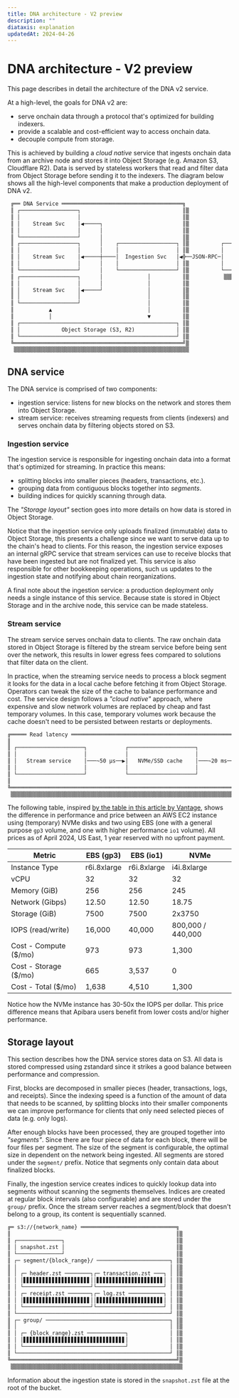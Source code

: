 ```yaml
---
title: DNA architecture - V2 preview
description: ""
diataxis: explanation
updatedAt: 2024-04-26
---
```


# DNA architecture - V2 preview

This page describes in detail the architecture of the DNA v2 service.

At a high-level, the goals for DNA v2 are:

- serve onchain data through a protocol that's optimized for building indexers.
- provide a scalable and cost-efficient way to access onchain data.
- decouple compute from storage.

This is achieved by building a _cloud native_ service that ingests onchain data
from an archive node and stores it into Object Storage (e.g. Amazon S3,
Cloudflare R2). Data is served by stateless workers that read and filter data
from Object Storage before sending it to the indexers. The diagram below shows
all the high-level components that make a production deployment of DNA v2.

```txt
 ╔══ DNA Service ══════════════════════════════════════╗
 ║ ┌──────────────────┐                                ║▒
 ║ │                  │                                ║▒
 ║ │    Stream Svc    │◀─────┐                         ║▒
 ║ │                  │      │                         ║▒
 ║ └──────────────────┘      │                         ║▒
 ║ ┌──────────────────┐      │    ┌──────────────────┐ ║▒          ┌──────────────────┐
 ║ │                  │      │    │                  │ ║▒          │                  │▒
 ║ │    Stream Svc    │◀─────┼────│  Ingestion Svc   │◀╬──JSON-RPC─│   Archive Node   │▒
 ║ │                  │      │    │                  │ ║▒          │                  │▒
 ║ └──────────────────┘      │    └──────────────────┘ ║▒          └──────────────────┘▒
 ║ ┌──────────────────┐      │              │          ║▒           ▒▒▒▒▒▒▒▒▒▒▒▒▒▒▒▒▒▒▒▒
 ║ │                  │      │              │          ║▒
 ║ │    Stream Svc    │◀─────┘              │          ║▒
 ║ │                  │                     │          ║▒
 ║ └──────────────────┘                     │          ║▒
 ║           ▲                              │          ║▒
 ║           │                              ▼          ║▒
 ║ ┌─────────────────────────────────────────────────┐ ║▒
 ║ │             Object Storage (S3, R2)             │ ║▒
 ║ └─────────────────────────────────────────────────┘ ║▒
 ╚═════════════════════════════════════════════════════╝▒
  ▒▒▒▒▒▒▒▒▒▒▒▒▒▒▒▒▒▒▒▒▒▒▒▒▒▒▒▒▒▒▒▒▒▒▒▒▒▒▒▒▒▒▒▒▒▒▒▒▒▒▒▒▒▒▒
```

## DNA service

The DNA service is comprised of two components:

- ingestion service: listens for new blocks on the network and stores them into
  Object Storage.
- stream service: receives streaming requests from clients (indexers) and serves
  onchain data by filtering objects stored on S3.

### Ingestion service

The ingestion service is responsible for ingesting onchain data into a format
that's optimized for streaming.
In practice this means:

- splitting blocks into smaller pieces (headers, transactions, etc.).
- grouping data from contiguous blocks together into _segments_.
- building indices for quickly scanning through data.

The _"Storage layout"_ section goes into more details on how data is stored in
Object Storage.

Notice that the ingestion service only uploads finalized (immutable) data to
Object Storage, this presents a challenge since we want to serve data up to the
chain's head to clients.
For this reason, the ingestion service exposes an internal gRPC service that
stream services can use to receive blocks that have been ingested but are not
finalized yet. This service is also responsible for other bookkeeping operations,
such us updates to the ingestion state and notifying about chain reorganizations.

A final note about the ingestion service: a production deployment only needs
a single instance of this service. Because state is stored in Object Storage
and in the archive node, this service can be made stateless.

### Stream service

The stream service serves onchain data to clients. The raw onchain data stored
in Object Storage is filtered by the stream service before being sent over the
network, this results in lower egress fees compared to solutions that filter
data on the client.

In practice, when the streaming service needs to process a block segment it
looks for the data in a local cache before fetching it from Object Storage.
Operators can tweak the size of the cache to balance performance and cost.
The service design follows a _"cloud native"_ approach, where expensive and slow
network volumes are replaced by cheap and fast temporary volumes. In this case,
temporary volumes work because the cache doesn't need to be persisted between
restarts or deployments.

```txt
╔═════ Read latency ════════════════════════════════════════════════════════════════════════════╗
║                                                                                               ║▒
║ ┌─────────────────────┐            ┌─────────────────────┐            ┌─────────────────────┐ ║▒
║ │                     │            │                     │            │                     │ ║▒
║ │   Stream service    │───~50 µs──▶│   NVMe/SSD cache    │───~20 ms──▶│   Object Storage    │ ║▒
║ │                     │            │                     │            │                     │ ║▒
║ └─────────────────────┘            └─────────────────────┘            └─────────────────────┘ ║▒
║                                                                                               ║▒
╚═══════════════════════════════════════════════════════════════════════════════════════════════╝▒
 ▒▒▒▒▒▒▒▒▒▒▒▒▒▒▒▒▒▒▒▒▒▒▒▒▒▒▒▒▒▒▒▒▒▒▒▒▒▒▒▒▒▒▒▒▒▒▒▒▒▒▒▒▒▒▒▒▒▒▒▒▒▒▒▒▒▒▒▒▒▒▒▒▒▒▒▒▒▒▒▒▒▒▒▒▒▒▒▒▒▒▒▒▒▒▒▒▒
```

The following table, inspired [by the table in this article by
Vantage](https://www.vantage.sh/blog/ebs-vs-nvme-pricing-performance), shows the
difference in performance and price between an AWS EC2 instance using
(temporary) NVMe disks and two using EBS (one with a general purpose `gp3`
volume, and one with higher performance `io1` volume). All prices as of April
2024, US East, 1 year reserved with no upfront payment.

| Metric                | EBS (gp3)   | EBS (io1)   | NVMe              |
| --------------------- | ----------- | ----------- | ----------------- |
| Instance Type         | r6i.8xlarge | r6i.8xlarge | i4i.8xlarge       |
| vCPU                  | 32          | 32          | 32                |
| Memory (GiB)          | 256         | 256         | 245               |
| Network (Gibps)       | 12.50       | 12.50       | 18.75             |
| Storage (GiB)         | 7500        | 7500        | 2x3750            |
| IOPS (read/write)     | 16,000      | 40,000      | 800,000 / 440,000 |
| Cost - Compute ($/mo) | 973         | 973         | 1,300             |
| Cost - Storage ($/mo) | 665         | 3,537       | 0                 |
| Cost - Total ($/mo)   | 1,638       | 4,510       | 1,300             |

Notice how the NVMe instance has 30-50x the IOPS per dollar. This price
difference means that Apibara users benefit from lower costs and/or higher
performance.

## Storage layout

This section describes how the DNA service stores data on S3. All data is stored
compressed using zstandard since it strikes a good balance between performance
and compression.

First, blocks are decomposed in smaller pieces (header, transactions, logs, and receipts).
Since the indexing speed is a function of the amount of data that needs to be
scanned, by splitting blocks into their smaller components we can improve
performance for clients that only need selected pieces of data (e.g. only logs).

After enough blocks have been processed, they are grouped together into
_"segments"_. Since there are four piece of data for each block, there will be
four files per segment. The size of the segment is configurable, the optimal
size in dependent on the network being ingested. All segments are stored under
the `segment/` prefix. Notice that segments only contain data about finalized
blocks.

Finally, the ingestion service creates indices to quickly lookup data into
segments without scanning the segments themselves. Indices are created at
regular block intervals (also configurable) and are stored under the `group/`
prefix. Once the stream server reaches a segment/block that doesn't belong to a
group, its content is sequentially scanned.

```txt
╔═ s3://{network_name} ══════════════════════════════╗
║                                                    ║▒
║ ┌──────────────┐                                   ║▒
║ │ snapshot.zst │                                   ║▒
║ └──────────────┘                                   ║▒
║ ┌─ segment/{block_range}/ ───────────────────────┐ ║▒
║ │                                                │ ║▒
║ │ ┌─ header.zst ────────┐┌─ transaction.zst ───┐ │ ║▒
║ │ │▋▋▋▋▋▋▋▋▋▋▋▋▋▋▋▋▋▋▋▋▋││▋▋▋▋▋▋▋▋▋▋▋▋▋▋▋▋▋▋▋▋▋│ │ ║▒
║ │ └─────────────────────┘└─────────────────────┘ │ ║▒
║ │ ┌─ receipt.zst ───────┐┌─ log.zst ───────────┐ │ ║▒
║ │ │▋▋▋▋▋▋▋▋▋▋▋▋▋▋▋▋▋▋▋▋▋││▋▋▋▋▋▋▋▋▋▋▋▋▋▋▋▋▋▋▋▋▋│ │ ║▒
║ │ └─────────────────────┘└─────────────────────┘ │ ║▒
║ └────────────────────────────────────────────────┘ ║▒
║ ┌─ group/ ───────────────────────────────────────┐ ║▒
║ │                                                │ ║▒
║ │ ┌─ {block_range}.zst ────────────┐             │ ║▒
║ │ │▋▋▋▋▋▋▋▋▋▋▋▋▋▋▋▋▋▋▋▋▋▋▋▋▋▋▋▋▋▋▋▋│             │ ║▒
║ │ └────────────────────────────────┘             │ ║▒
║ └────────────────────────────────────────────────┘ ║▒
╚════════════════════════════════════════════════════╝▒
 ▒▒▒▒▒▒▒▒▒▒▒▒▒▒▒▒▒▒▒▒▒▒▒▒▒▒▒▒▒▒▒▒▒▒▒▒▒▒▒▒▒▒▒▒▒▒▒▒▒▒▒▒▒▒
```

Information about the ingestion state is stored in the `snapshot.zst` file at
the root of the bucket.
